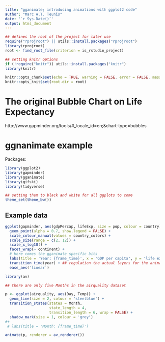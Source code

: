 ```yaml
---
title: "gganimate; introducing animations with ggplot2 code"
author: "Marc A.T. Teunis"
date: '`r Sys.Date()`'
output: html_document
---
```


```r
## defines the root of the project for later use
require("rprojroot") || utils::install.packages("rprojroot")
library(rprojroot)
root <- find_root_file(criterion = is_rstudio_project)
```

```r
## setting knitr options
if (!require("knitr")) utils::install.packages("knitr")
library(knitr)

knitr::opts_chunk$set(echo = TRUE, warning = FALSE, error = FALSE, message = FALSE, fig.width = 3, fig.height = 3)
knitr::opts_knit$set(root.dir = root)
```

# The original Bubble Chart on Life Expectancy
http://www.gapminder.org/tools/#_locale_id=en;&chart-type=bubbles

# ggnanimate example

Packages:
```r
library(ggplot2)
library(gapminder)
library(gganimate)
library(gifski)
library(tidyverse)

## setting them to black and white for all ggplots to come
theme_set(theme_bw())
```

## Example data
```r

ggplot(gapminder, aes(gdpPercap, lifeExp, size = pop, colour = country)) +
  geom_point(alpha = 0.7, show.legend = FALSE) +
  scale_colour_manual(values = country_colors) +
  scale_size(range = c(2, 12)) +
  scale_x_log10() +
  facet_wrap(~ continent) +
  # Here comes the gganimate specific bits
  labs(title = 'Year: {frame_time}', x = 'GDP per capita', y = 'life expectancy') +
  transition_time(year) + ## regulation the actual layers for the animation
  ease_aes('linear')
```

```r
library(av)

## there are only five Months in the airquality dataset

p <- ggplot(airquality, aes(Day, Temp)) + 
  geom_line(size = 2, colour = 'steelblue') + 
  transition_states(states = Month, 
                    state_length = 4, 
                    transition_length = 6, wrap = FALSE) + 
  shadow_mark(size = 1, colour = 'grey') 
#+
 # labs(title = 'Month: {frame_time}')

animate(p, renderer = av_renderer())
```



